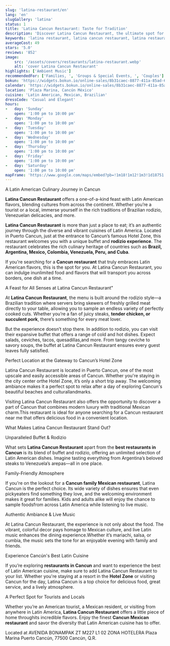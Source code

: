 ```yaml
---
slug: 'latina-restaurant/en'
lang: 'en'
slugGallery: 'latina'
status: 1
title: 'Latina Cancun Restaurant: Taste for Tradition'
description: 'Discover Latina Cancun Restaurant, the ultimate spot for authentic Latin American cuisine with fine cocktails and a charming atmosphere.'
keywords: 'latina restaurant, latina cancun restaurant, latina restaurant menu, latina restaurant reviews, latina restaurant prices, latina restaurant location'
averageCost: 49
stars: '5.0'
reviews: '852'
image:
    src: '/assets/covers/restaurants/latina-restaurant.webp'
    alt: 'cover Latina Cancun Restaurant'
highlights: ['Ambient Music']
recommendedFor: ['Families, ', 'Groups & Special Events, ', 'Couples']
bokun: 'https://widgets.bokun.io/online-sales/8b31caec-8877-411a-85ad-682828170619/experience/913342?partialView=1'
calendar: 'https://widgets.bokun.io/online-sales/8b31caec-8877-411a-85ad-682828170619/experience-calendar/913342'
location: 'Plaza Marina, Cancún México'
cuisine: 'Latin American, Mexican, Brazilian'
dressCode: 'Casual and Elegant'
hours: 
-   day: 'Sunday'
    open: '1:00 pm to 10:00 pm'
-   day: 'Monday'
    open: '1:00 pm to 10:00 pm'
-   day: 'Tuesday'
    open: '1:00 pm to 10:00 pm'
-   day: 'Wednesday'
    open: '1:00 pm to 10:00 pm'
-   day: 'Thursday'
    open: '1:00 pm to 10:00 pm'
-   day: 'Friday'
    open: '1:00 pm to 10:00 pm'
-   day: 'Saturday' 
    open: '1:00 pm to 10:00 pm'
mapFrame: 'https://www.google.com/maps/embed?pb=!1m18!1m12!1m3!1d18751.619585300163!2d-86.83350215769569!3d21.160652246292415!2m3!1f0!2f0!3f0!3m2!1i1024!2i768!4f13.1!3m3!1m2!1s0x8f4c2f02c68f4203%3A0xc0f451ac2b2e9c59!2sLatina%20Restaurante!5e0!3m2!1sen!2smx!4v1726068581914!5m2!1sen!2smx'
---
```



<TagH2>A Latin American Culinary Journey in Cancun</TagH2>

<TagP><strong>Latina Cancun Restaurant</strong> offers a one-of-a-kind feast with Latin American flavors, blending cultures from across the continent. Whether you’re a tourist or a local, immerse yourself in the rich traditions of Brazilian rodizio, Venezuelan delicacies, and more.</TagP>

<TagP> <strong>Latina Cancun Restaurant</strong> is more than just a place to eat; it’s an authentic 
journey through the diverse and vibrant cuisines of Latin America. Located in Puerto Cancun, just at the entrance to Cancun’s famous 
Hotel Zone, this restaurant welcomes you with a unique buffet and <strong>rodizio experience</strong>. The restaurant celebrates the 
rich culinary heritage of countries such as <strong>Brazil, Argentina, Mexico, Colombia, Venezuela, Peru, and Cuba</strong>.</TagP>

<TagP>If you're searching for a <strong>Cancun restaurant</strong> that truly embraces Latin American 
flavors, this is the spot for you. At Latina Cancun Restaurant, you can indulge inunlimited food and flavors that will transport you across 
borders, one dish at a time.</TagP>

<TagH3>A Feast for All Senses at Latina Cancun Restaurant"</TagH3>

<TagP> At <strong>Latina Cancun Restaurant</strong>, the menu is built around the rodizio style—a Brazilian 
tradition where servers bring skewers of freshly grilled meat directly to your table, allowing you to sample an endless variety of perfectly 
cooked cuts. Whether you’re a fan of juicy steaks, <strong>tender chicken, or succulent pork</strong>, there’s something for every meat lover.</TagP>

<TagP>But the experience doesn’t stop there. In addition to rodizio, you can visit their expansive buffet that 
offers a range of cold and hot dishes. Expect salads, ceviches, tacos, quesadillas,and more. From tangy ceviche to savory soups, the buffet at 
Latina Cancun Restaurant ensures every guest leaves fully satisfied.</TagP>

<TagH3>Perfect Location at the Gateway to Cancun’s Hotel Zone</TagH3>

<TagP>Latina Cancun Restaurant is located in Puerto Cancun, one of the most upscale and easily accessible areas 
of Cancun. Whether you're staying in the city center orthe Hotel Zone, it’s only a short trip away. The welcoming ambiance makes it a perfect spot 
to relax after a day of exploring Cancun's beautiful beaches and culturallandmarks.</TagP>

<TagP>Visiting Latina Cancun Restaurant also offers the opportunity to discover a part of Cancun that combines modern 
luxury with traditional Mexican charm.This restaurant is ideal for anyone searching for a Cancun restaurant near me that offers delicious food in a 
convenient location.</TagP>

<TagH3>What Makes Latina Cancun Restaurant Stand Out?</TagH3>

<TagH3>Unparalleled Buffet & Rodizio</TagH3>

<TagP>What sets <strong>Latina Cancun Restaurant</strong> apart from the <strong>best 
restaurants in Cancun</strong> is its blend of buffet and rodizio, offering an unlimited selection of Latin American dishes. 
Imagine tasting everything from Argentina’s beloved steaks to Venezuela’s arepas—all in one place.</TagP>

<TagH3>Family-Friendly Atmosphere</TagH3>

<TagP>If you're on the lookout for a <strong>Cancun family Mexican restaurant</strong>, 
Latina Cancun is the perfect choice. Its wide variety of dishes ensures that even pickyeaters find something they love, 
and the welcoming environment makes it great for families. Kids and adults alike will enjoy the chance to sample foodsfrom 
across Latin America while listening to live music.</TagP>

<TagH3>Authentic Ambiance & Live Music</TagH3>

<TagP>At Latina Cancun Restaurant, the experience is not only about the food. The vibrant, 
colorful decor pays homage to Mexican culture, and live Latin music enhances the dining experience.Whether it’s mariachi, salsa, 
or cumbia, the music sets the tone for an enjoyable evening with family and friends.</TagP>

<TagH2>Experience Cancún's Best Latin Cuisine </TagH2>

<TagP>If you’re exploring <strong>restaurants in Cancun</strong> and want to experience the best 
of Latin American cuisine, make sure to add Latina Cancun Restaurant to your list. Whether you're staying at a resort in the 
<strong>Hotel Zone</strong> or visiting Cancun for the day, Latina Cancun is a top choice for delicious food, great service, and a lively atmosphere.</TagP>

<TagH3>A Perfect Spot for Tourists and Locals</TagH3>

<TagP>Whether you’re an American tourist, a Mexican resident, or visiting from anywhere in Latin America, 
<strong>Latina Cancun Restaurant</strong> offers a little piece of home throughits incredible flavors. Enjoy the finest <strong>Cancun Mexican 
restaurant</strong> and savor the diversity that Latin American cuisine has to offer.</TagP>

<TagP>Located at AVENIDA BONAMPAK ZT M227 L1 02 ZONA HOTELERA Plaza Marina Puerto Cancún, 77500 Cancún, Q.R. </TagP>
